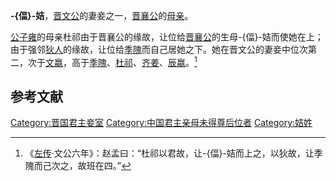 {{東亞女性歷史人物
| 名稱=-{偪}-姞
| 身份=[[晋国|晋国]]国君夫人
| 畫像=
| 說明=
| 姓=姞
| 氏=偪
| 位號=
| 封號=
| 出生年=
| 婚年=
| 夫=[[晋文公|晋文公]]
| 子=[[晋襄公|晋襄公]]
|}}
'''-{偪}-姞'''，[[晋文公|晋文公]]的妻妾之一，[[晋襄公|晋襄公]]的[[母亲|母亲]]。

[[公子雍_(晋国)|公子雍]]的母亲杜祁由于晋襄公的缘故，让位给[[晋襄公|晋襄公]]的生母-{偪}-姞而使她在上；由于强邻[[狄人|狄人]]的缘故，让位给[[季隗|季隗]]而自己居她之下。她在晋文公的妻妾中位次第二，次于[[文嬴|文嬴]]，高于[[季隗|季隗]]、[[杜祁|杜祁]]、[[齐姜_(晋文公夫人)|齐姜]]、[[辰嬴|辰嬴]]。<ref name=autogenerated1>《[[左传|左传]]·文公六年》：赵孟曰：“杜祁以君故，让-{偪}-姞而上之，以狄故，让季隗而己次之，故班在四。”</ref>

==参考文献==
<references/>

[[Category:晋国君主妾室|Category:晋国君主妾室]]
[[Category:中国君主亲母未得尊后位者|Category:中国君主亲母未得尊后位者]]
[[Category:姞姓|Category:姞姓]]